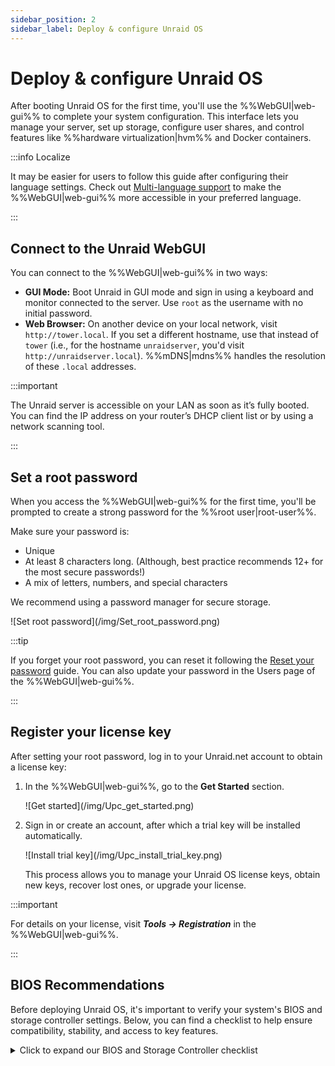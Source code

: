 ```yaml
---
sidebar_position: 2
sidebar_label: Deploy & configure Unraid OS
---
```


# Deploy & configure Unraid OS

After booting Unraid OS for the first time, you'll use the %%WebGUI|web-gui%% to complete your system configuration. This interface lets you manage your server, set up storage, configure user shares, and control features like %%hardware virtualization|hvm%% and Docker containers.

:::info Localize

It may be easier for users to follow this guide after configuring their language settings.  Check out [Multi-language support](../../using-unraid-to/customize-your-experience/multi-language-support.mdx) to make the %%WebGUI|web-gui%% more accessible in your preferred language.

:::

## Connect to the Unraid WebGUI

You can connect to the %%WebGUI|web-gui%% in two ways:

- **GUI Mode:** Boot Unraid in GUI mode and sign in using a keyboard and monitor connected to the server. Use `root` as the username with no initial password.
- **Web Browser:** On another device on your local network, visit `http://tower.local`. If you set a different hostname, use that instead of `tower` (i.e., for the hostname `unraidserver`, you'd visit `http://unraidserver.local`). %%mDNS|mdns%% handles the resolution of these `.local` addresses.

:::important

The Unraid server is accessible on your LAN as soon as it’s fully booted. You can find the IP address on your router’s DHCP client list or by using a network scanning tool.

:::

## Set a root password

When you access the %%WebGUI|web-gui%% for the first time, you'll be prompted to create a strong password for the %%root user|root-user%%.

Make sure your password is:

- Unique
- At least 8 characters long.  (Although, best practice recommends 12+ for the most secure passwords!)
- A mix of letters, numbers, and special characters

We recommend using a password manager for secure storage.

<div style={{ margin: 'auto', maxWidth: '300px'}}>
  ![Set root password](/img/Set_root_password.png)
</div>

:::tip

If you forget your root password, you can reset it following the [Reset your password](../../system-administration/secure-your-server/user-management.mdx#reset-your-password) guide. You can also update your password in the Users page of the %%WebGUI|web-gui%%.

:::

## Register your license key

After setting your root password, log in to your Unraid.net account to obtain a license key:

1. In the %%WebGUI|web-gui%%, go to the **Get Started** section.

   <div style={{ margin: 'auto', maxWidth: '500px'}}>
     ![Get started](/img/Upc_get_started.png)
   </div>

2. Sign in or create an account, after which a trial key will be installed automatically.

   <div style={{ margin: 'auto', maxWidth: '500px'}}>
     ![Install trial key](/img/Upc_install_trial_key.png)
   </div>

   This process allows you to manage your Unraid OS license keys, obtain new keys, recover lost ones, or upgrade your license.

:::important

For details on your license, visit ***Tools → Registration*** in the %%WebGUI|web-gui%%.

:::

## BIOS Recommendations

Before deploying Unraid OS, it's important to verify your system's BIOS and storage controller settings. Below, you can find a checklist to help ensure compatibility, stability, and access to key features.

<details>
  <summary>Click to expand our BIOS and Storage Controller checklist</summary>

  Proper BIOS and storage controller configuration is vital for a stable Unraid OS deployment. Use this checklist before your first boot.

  ### Basic Settings

  ✅ Set the USB flash drive as the primary boot device.\
  ✅ Configure the storage controller to **%%AHCI|ahci%%** mode with SATA connections.\
  ✅ Set the controller to **%%HBA mode|hba-mode%%** (not **%%RAID|raid%%**).\
  ✅ Disable **Secure Boot** as it is not supported by Unraid OS.

  ### Advanced Settings

  ✅ Enable **%%hardware virtualization|hvm%%** features (e.g., **%%Intel VT-x|intel-vt-x%%** or **%%AMD-V|amd-v%%**) for **%%virtual machines (VMs)|vm%%**.\
  ✅ Enable **%%IOMMU|iommu%%** support (Intel VT-d or AMD-Vi) for PCI device assignment to VMs.

  ### Troubleshooting Tips

  If Unraid OS does not boot, try:

  ✅ Adjusting the boot order to: **Forced-FDD**, **USB-HDD**, **USB-ZIP**.\
  ✅ Disabling USB 2.0/3.0 support.\
  ✅ Toggling any Fast Boot features.\
  ✅ Toggling USB keyboard support.

  For further assistance, visit the [Unraid general support forum](https://forums.unraid.net/).

  :::important

  Many motherboards limit boot device selection to 12 hard drives. If your USB flash drive is recognized as a hard drive, you may not be able to boot from it after installing 12 physical hard drives. Configure the BIOS to treat the flash drive as a removable device whenever possible.

  If using an add-on HBA, you may be able to disable INT 13h support to prevent its connected drives from appearing in the bootable devices list, helping to stay within the 12-drive limit.

  :::

</details>
